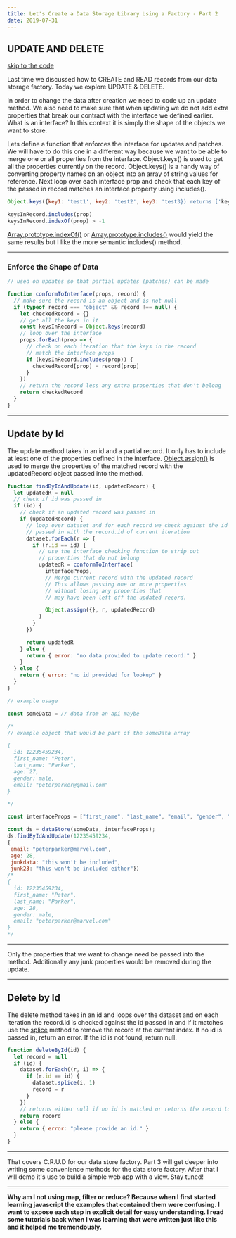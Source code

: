 ```yaml
---
title: Let's Create a Data Storage Library Using a Factory - Part 2
date: 2019-07-31
---
```


## UPDATE AND DELETE

[skip to the code](#enforce-the-shape-of-data)

Last time we discussed how to CREATE and READ records from our data storage factory. Today we explore UPDATE & DELETE.

In order to change the data after creation we need to code up an update method. We also need to make sure that when updating we do not add extra properties that break our contract with the interface we defined earlier. What is an interface? In this context it is simply the shape of the objects we want to store.

Lets define a function that enforces the interface for updates and patches. We will have to do this one in a different way because we want to be able to merge one or all properties from the interface. Object.keys() is used to get all the properties currently on the record. Object.keys() is a handy way of converting property names on an object into an array of string values for reference.
Next loop over each interface prop and check that each key of the passed in record matches an interface property using includes().

```javascript
Object.keys({key1: 'test1', key2: 'test2', key3: 'test3}) returns ['key1', 'key2', 'key3']

keysInRecord.includes(prop)
keysInRecord.indexOf(prop) > -1
```

[Array.prototype.indexOf()](https://developer.mozilla.org/en-US/docs/Web/JavaScript/Reference/Global_Objects/Array/indexOf) or [Array.prototype.includes()](https://developer.mozilla.org/en-US/docs/Web/JavaScript/Reference/Global_Objects/Array/includes) would yield the same results but I like the more semantic includes() method.

---

### Enforce the Shape of Data

```javascript
// used on updates so that partial updates (patches) can be made

function conformToInterface(props, record) {
  // make sure the record is an object and is not null
  if (typeof record === "object" && record !== null) {
    let checkedRecord = {}
    // get all the keys in it
    const keysInRecord = Object.keys(record)
    // loop over the interface
    props.forEach(prop => {
      // check on each iteration that the keys in the record
      // match the interface props
      if (keysInRecord.includes(prop)) {
        checkedRecord[prop] = record[prop]
      }
    })
    // return the record less any extra properties that don't belong
    return checkedRecord
  }
}
```

---

## Update by Id

The update method takes in an id and a partial record. It only has to include at least one of the properties defined in the interface. [Object.assign()](https://developer.mozilla.org/en-US/docs/Web/JavaScript/Reference/Global_Objects/Object/assign) is used to merge the properties of the matched record with the updatedRecord object passed into the method.

```javascript
function findByIdAndUpdate(id, updatedRecord) {
  let updatedR = null
  // check if id was passed in
  if (id) {
    // check if an updated record was passed in
    if (updatedRecord) {
      // loop over dataset and for each record we check against the id
      // passed in with the record.id of current iteration
      dataset.forEach(r => {
        if (r.id == id) {
          // use the interface checking function to strip out
          // properties that do not belong
          updatedR = conformToInterface(
            interfaceProps,
            // Merge current record with the updated record
            // This allows passing one or more properties
            // without losing any properties that
            // may have been left off the updated record.

            Object.assign({}, r, updatedRecord)
          )
        }
      })

      return updatedR
    } else {
      return { error: "no data provided to update record." }
    }
  } else {
    return { error: "no id provided for lookup" }
  }
}

// example usage

const someData = // data from an api maybe

/*
// example object that would be part of the someData array

{
  id: 12235459234,
  first_name: "Peter",
  last_name: "Parker",
  age: 27,
  gender: male,
  email: "peterparker@gmail.com"
}

*/

const interfaceProps = ["first_name", "last_name", "email", "gender", "age"]

const ds = dataStore(someData, interfaceProps);
ds.findByIdAndUpdate(12235459234,
{
 email: "peterparker@marvel.com",
 age: 28,
 junkdata: "this won't be included",
 junk23: "this won't be included either"})
/*
{
  id: 12235459234,
  first_name: "Peter",
  last_name: "Parker",
  age: 28,
  gender: male,
  email: "peterparker@marvel.com"
}
*/

```

---

Only the properties that we want to change need be passed into the method. Additionally any junk properties would be removed during the update.

---

## Delete by Id

The delete method takes in an id and loops over the dataset and on each iteration
the record.id is checked against the id passed in and if it matches use the [splice](https://developer.mozilla.org/en-US/docs/Web/JavaScript/Reference/Global_Objects/Array/splice) method to remove the record at the current index. If no id is passed in, return an error. If the id is not found, return null.

```javascript
function deleteById(id) {
  let record = null
  if (id) {
    dataset.forEach((r, i) => {
      if (r.id == id) {
        dataset.splice(i, 1)
        record = r
      }
    })
    // returns either null if no id is matched or returns the record to deleted
    return record
  } else {
    return { error: "please provide an id." }
  }
}
```

---

That covers C.R.U.D for our data store factory. Part 3 will get deeper into writing some convenience methods for the data store factory. After that I will demo it's use to build a simple web app with a view. Stay tuned!

---

**Why am I not using map, filter or reduce? Because when I first started learning javascript the examples that contained them were confusing. I want to expose each step in explicit detail for easy understanding. I read some tutorials back when I was learning that were written just like this and it helped me tremendously.**
